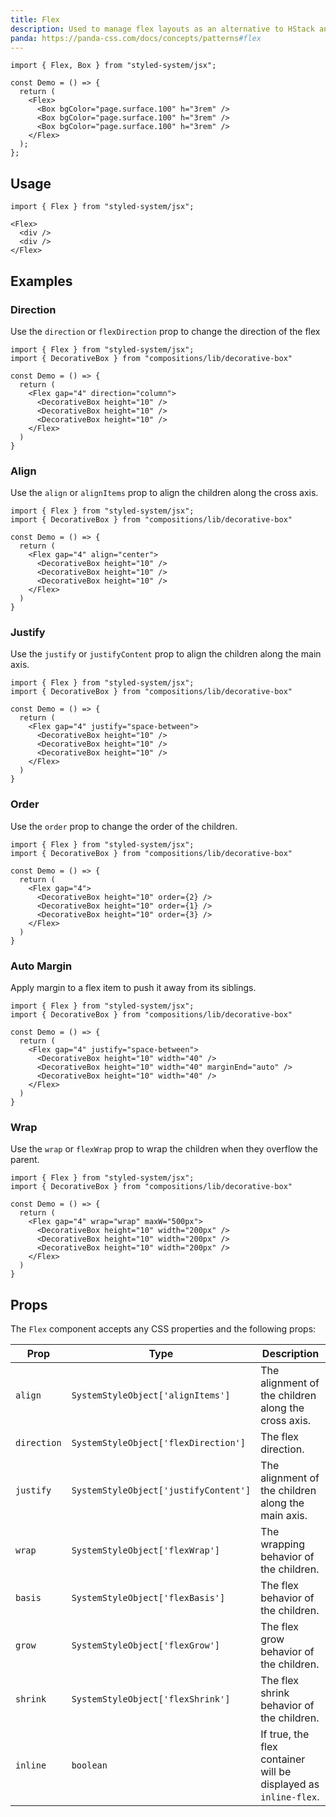 ```yaml
---
title: Flex
description: Used to manage flex layouts as an alternative to HStack and VStack.
panda: https://panda-css.com/docs/concepts/patterns#flex
---
```


```tsx
import { Flex, Box } from "styled-system/jsx";

const Demo = () => {
  return (
    <Flex>
      <Box bgColor="page.surface.100" h="3rem" />
      <Box bgColor="page.surface.100" h="3rem" />
      <Box bgColor="page.surface.100" h="3rem" />
    </Flex>
  );
};
```

## Usage

```tsx
import { Flex } from "styled-system/jsx";
```

```tsx
<Flex>
  <div />
  <div />
</Flex>
```

## Examples

### Direction

Use the `direction` or `flexDirection` prop to change the direction of the flex

```tsx
import { Flex } from "styled-system/jsx";
import { DecorativeBox } from "compositions/lib/decorative-box"

const Demo = () => {
  return (
    <Flex gap="4" direction="column">
      <DecorativeBox height="10" />
      <DecorativeBox height="10" />
      <DecorativeBox height="10" />
    </Flex>
  )
}
```

### Align

Use the `align` or `alignItems` prop to align the children along the cross axis.

```tsx
import { Flex } from "styled-system/jsx";
import { DecorativeBox } from "compositions/lib/decorative-box"

const Demo = () => {
  return (
    <Flex gap="4" align="center">
      <DecorativeBox height="10" />
      <DecorativeBox height="10" />
      <DecorativeBox height="10" />
    </Flex>
  )
}
```


### Justify

Use the `justify` or `justifyContent` prop to align the children along the main
axis.

```tsx
import { Flex } from "styled-system/jsx";
import { DecorativeBox } from "compositions/lib/decorative-box"

const Demo = () => {
  return (
    <Flex gap="4" justify="space-between">
      <DecorativeBox height="10" />
      <DecorativeBox height="10" />
      <DecorativeBox height="10" />
    </Flex>
  )
}
```

### Order

Use the `order` prop to change the order of the children.

```tsx
import { Flex } from "styled-system/jsx";
import { DecorativeBox } from "compositions/lib/decorative-box"

const Demo = () => {
  return (
    <Flex gap="4">
      <DecorativeBox height="10" order={2} />
      <DecorativeBox height="10" order={1} />
      <DecorativeBox height="10" order={3} />
    </Flex>
  )
}
```

### Auto Margin

Apply margin to a flex item to push it away from its siblings.

```tsx
import { Flex } from "styled-system/jsx";
import { DecorativeBox } from "compositions/lib/decorative-box"

const Demo = () => {
  return (
    <Flex gap="4" justify="space-between">
      <DecorativeBox height="10" width="40" />
      <DecorativeBox height="10" width="40" marginEnd="auto" />
      <DecorativeBox height="10" width="40" />
    </Flex>
  )
}
```

### Wrap

Use the `wrap` or `flexWrap` prop to wrap the children when they overflow the
parent.

```tsx
import { Flex } from "styled-system/jsx";
import { DecorativeBox } from "compositions/lib/decorative-box"

const Demo = () => {
  return (
    <Flex gap="4" wrap="wrap" maxW="500px">
      <DecorativeBox height="10" width="200px" />
      <DecorativeBox height="10" width="200px" />
      <DecorativeBox height="10" width="200px" />
    </Flex>
  )
}
```

## Props

The `Flex` component accepts any CSS properties and the following props:

| Prop        | Type         | Description                                    |
|-------------|--------------|------------------------------------------------|
| `align`     | `SystemStyleObject['alignItems']` | The alignment of the children along the cross axis. |
| `direction` | `SystemStyleObject['flexDirection']` | The flex direction. |
| `justify`   | `SystemStyleObject['justifyContent']` | The alignment of the children along the main axis. |
| `wrap`      | `SystemStyleObject['flexWrap']` | The wrapping behavior of the children. |
| `basis`     | `SystemStyleObject['flexBasis']` | The flex behavior of the children. |
| `grow`      | `SystemStyleObject['flexGrow']` | The flex grow behavior of the children. |
| `shrink`    | `SystemStyleObject['flexShrink']` | The flex shrink behavior of the children. |
| `inline`    | `boolean`   | If true, the flex container will be displayed as `inline-flex`. |